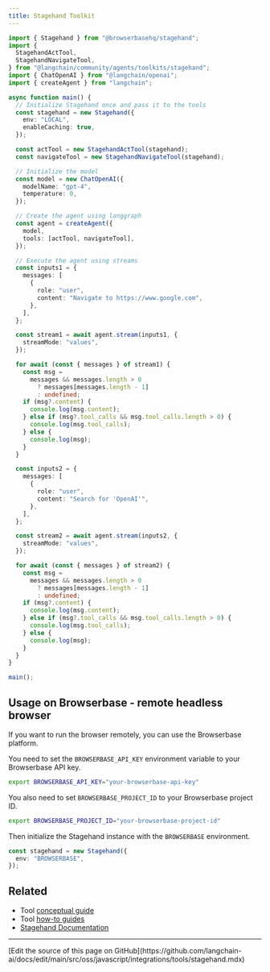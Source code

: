 ```yaml
---
title: Stagehand Toolkit
---
```


```typescript
import { Stagehand } from "@browserbasehq/stagehand";
import {
  StagehandActTool,
  StagehandNavigateTool,
} from "@langchain/community/agents/toolkits/stagehand";
import { ChatOpenAI } from "@langchain/openai";
import { createAgent } from "langchain";

async function main() {
  // Initialize Stagehand once and pass it to the tools
  const stagehand = new Stagehand({
    env: "LOCAL",
    enableCaching: true,
  });

  const actTool = new StagehandActTool(stagehand);
  const navigateTool = new StagehandNavigateTool(stagehand);

  // Initialize the model
  const model = new ChatOpenAI({
    modelName: "gpt-4",
    temperature: 0,
  });

  // Create the agent using langgraph
  const agent = createAgent({
    model,
    tools: [actTool, navigateTool],
  });

  // Execute the agent using streams
  const inputs1 = {
    messages: [
      {
        role: "user",
        content: "Navigate to https://www.google.com",
      },
    ],
  };

  const stream1 = await agent.stream(inputs1, {
    streamMode: "values",
  });

  for await (const { messages } of stream1) {
    const msg =
      messages && messages.length > 0
        ? messages[messages.length - 1]
        : undefined;
    if (msg?.content) {
      console.log(msg.content);
    } else if (msg?.tool_calls && msg.tool_calls.length > 0) {
      console.log(msg.tool_calls);
    } else {
      console.log(msg);
    }
  }

  const inputs2 = {
    messages: [
      {
        role: "user",
        content: "Search for 'OpenAI'",
      },
    ],
  };

  const stream2 = await agent.stream(inputs2, {
    streamMode: "values",
  });

  for await (const { messages } of stream2) {
    const msg =
      messages && messages.length > 0
        ? messages[messages.length - 1]
        : undefined;
    if (msg?.content) {
      console.log(msg.content);
    } else if (msg?.tool_calls && msg.tool_calls.length > 0) {
      console.log(msg.tool_calls);
    } else {
      console.log(msg);
    }
  }
}

main();
```

## Usage on Browserbase - remote headless browser

If you want to run the browser remotely, you can use the Browserbase platform.

You need to set the `BROWSERBASE_API_KEY` environment variable to your Browserbase API key.

```bash
export BROWSERBASE_API_KEY="your-browserbase-api-key"
```

You also need to set `BROWSERBASE_PROJECT_ID` to your Browserbase project ID.

```bash
export BROWSERBASE_PROJECT_ID="your-browserbase-project-id"
```

Then initialize the Stagehand instance with the `BROWSERBASE` environment.

```typescript
const stagehand = new Stagehand({
  env: "BROWSERBASE",
});
```

## Related

- Tool [conceptual guide](/oss/javascript/langchain/tools)
- Tool [how-to guides](/oss/javascript/langchain/tools)
- [Stagehand Documentation](https://github.com/browserbase/stagehand#readme)

---

<Callout icon="pen-to-square" iconType="regular">
  [Edit the source of this page on GitHub](https://github.com/langchain-ai/docs/edit/main/src/oss/javascript/integrations/tools/stagehand.mdx)
</Callout>
